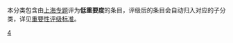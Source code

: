 本分类包含由[[Wikipedia:上海专题|上海专题]]评为'''低重要度'''的条目，评级后的条目会自动归入对应的子分类，详见[[Wikipedia:上海专题/评级#评级指南|重要性评级标准]]。

{{cat importance|topic=上海|sort=上海|importance=低}}

{{CategoryTOC}}
[[Category:各重要度上海条目|4]]